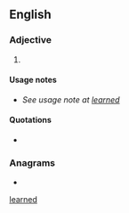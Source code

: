 {{also|learned}}
==English==

===Adjective===
{{en-adj}}

# {{lb|en|poetic}} {{alternative spelling of|en|learned}}

====Usage notes====
* ''See usage note at [[learned#Usage notes|learned]]''

====Quotations====
* {{seeCites|en}}

===Anagrams===
* {{anagrams|en|a=adeelnr|Darleen|Darlene|Leander|relaned}}

[[Category:English terms spelled with È|learned]]